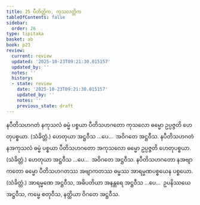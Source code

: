```yaml
---
title: 25 ပီတိတ္တိက, ကုသလတ္တိက
tableOfContents: false
sidebar:
  order: 26
type: tipitaka
basket: ab
book: p23
review:
  current: review
  updated: '2025-10-23T09:21:30.015157'
  updated_by: ''
  notes: ''
  history:
  - state: review
    date: '2025-10-23T09:21:30.015157'
    updated_by: ''
    notes: ''
    previous_state: draft
---
```



<ReviewStatus review={frontmatter.review} showDetails={true} />

<HypothesisAnnotation frontmatter={frontmatter} />

<DynamicBreadcrumb />

<Division number="34" book="p23" e="ch" v="40" p="413">

<Paragraph number="109" book="p23">
နပီတိသဟဂတံ နကုသလံ ဓမ္မံ ပစ္စယာ ပီတိသဟဂတော ကုသလော ဓမ္မော ဥပ္ပဇ္ဇတိ ဟေတုပစ္စယာ. (သံခိတ္တံ.) ဟေတုယာ အဋ္ဌဝီသ …ပေ…  အဝိဂတေ အဋ္ဌဝီသ.
</Paragraph>

<Paragraph number="110" book="p23">
နပီတိသဟဂတံ နအကုသလံ ဓမ္မံ ပစ္စယာ ပီတိသဟဂတော အကုသလော ဓမ္မော ဥပ္ပဇ္ဇတိ ဟေတုပစ္စယာ. (သံခိတ္တံ.) ဟေတုယာ အဋ္ဌဝီသ …ပေ…  အဝိဂတေ အဋ္ဌဝီသ.
</Paragraph>

<Paragraph number="111" book="p23">
နပီတိသဟဂတော နအဗျာကတော ဓမ္မော ပီတိသဟဂတဿ အဗျာကတဿ ဓမ္မဿ အာရမ္မဏပစ္စယေန ပစ္စယော. (သံခိတ္တံ.) အာရမ္မဏေ အဋ္ဌဝီသ, အဓိပတိယာ အနန္တရေ အဋ္ဌဝီသ …ပေ…  ဥပနိဿယေ အဋ္ဌဝီသ, ကမ္မေ စတုဝီသ, နတ္ထိယာ ဝိဂတေ အဋ္ဌဝီသ.
</Paragraph>
</Division>